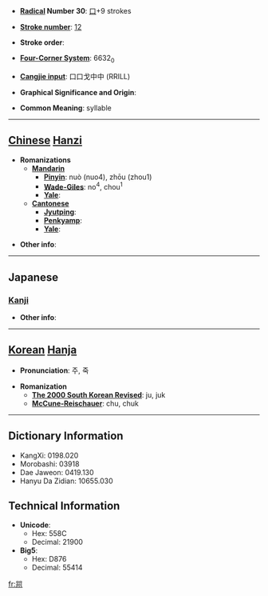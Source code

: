 * '''[[Wiktionary:Chinese radical index| Radical]] Number 30''': [[Wiktionary:Chinese radical index 口|口]]+9 strokes

* '''[[Wiktionary:Chinese total strokes index|Stroke number]]''': [[Wiktionary:Chinese total strokes index 12|12]]

* '''Stroke order''': 

* '''[[Wiktionary:Chinese four corner index|Four-Corner System]]''': 6632<sub>0</sub>

* '''[[Wiktionary:Chinese Cangjie index|Cangjie input]]''': 口口戈中中 (RRILL)

* '''Graphical Significance and Origin''': 

* '''Common Meaning''': syllable

----

== [[Chinese]] [[Hanzi]] ==

* '''Romanizations'''
** '''[[Mandarin]]'''
*** '''[[Pinyin]]''': nuò (nuo4), zhōu (zhou1)
*** '''[[Wade-Giles]]''': no<sup>4</sup>, chou<sup>1</sup>
*** '''[[Yale]]''': 
** '''[[Cantonese]]'''
*** '''[[Jyutping]]''':
*** '''[[Penkyamp]]''': 
*** '''[[Yale]]''': 

* '''Other info''': 

----

==Japanese==
===[[Kanji]]===
{{kanji|on readings=[[しゅく]] (shuku), [[しゅう]] (shū)|kun readings=}}

* '''Other info''':  

----

== [[Korean]] [[Hanja]] ==

* '''Pronunciation''': 주, 죽

* '''Romanization'''
** '''[[The 2000 South Korean Revised Romanization|The 2000 South Korean Revised]]''': ju, juk
** '''[[McCune-Reischauer]]''': chu, chuk

----

== Dictionary Information ==

* KangXi: 0198.020
* Morobashi: 03918
* Dae Jaweon: 0419.130
* Hanyu Da Zidian: 10655.030

== Technical Information ==

* '''Unicode''':
** Hex: 558C
** Decimal: 21900
* '''Big5''':
** Hex: D876
** Decimal: 55414

[[fr:喌]]